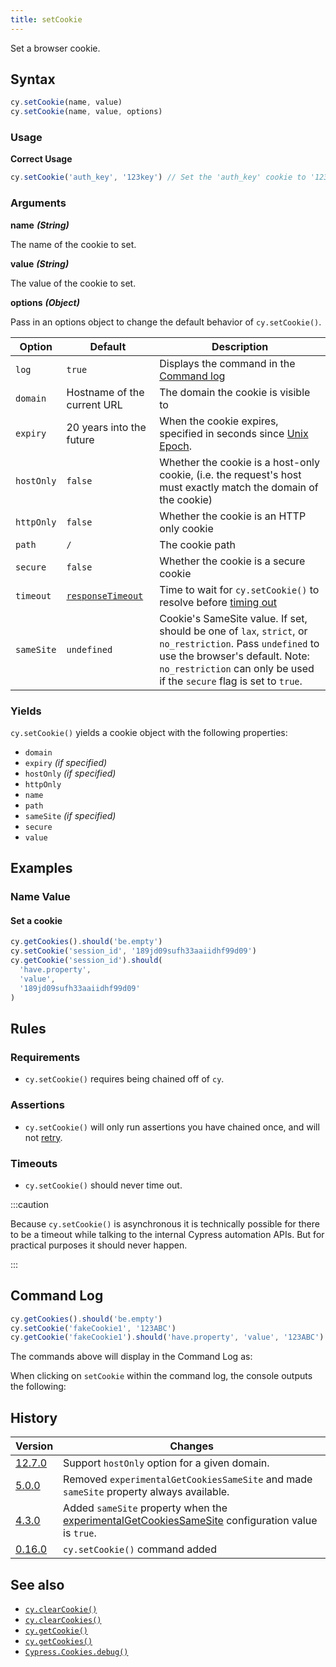 ```yaml
---
title: setCookie
---
```


Set a browser cookie.

## Syntax

```javascript
cy.setCookie(name, value)
cy.setCookie(name, value, options)
```

### Usage

**<Icon name="check-circle" color="green" /> Correct Usage**

```javascript
cy.setCookie('auth_key', '123key') // Set the 'auth_key' cookie to '123key'
```

### Arguments

**<Icon name="angle-right" /> name** **_(String)_**

The name of the cookie to set.

**<Icon name="angle-right" /> value** **_(String)_**

The value of the cookie to set.

**<Icon name="angle-right" /> options** **_(Object)_**

Pass in an options object to change the default behavior of `cy.setCookie()`.

| Option     | Default                                                        | Description                                                                                                                                                                                                           |
| ---------- | -------------------------------------------------------------- | --------------------------------------------------------------------------------------------------------------------------------------------------------------------------------------------------------------------- |
| `log`      | `true`                                                         | Displays the command in the [Command log](/guides/core-concepts/cypress-app#Command-Log)                                                                                                                              |
| `domain`   | Hostname of the current URL                                    | The domain the cookie is visible to                                                                                                                                                                                   |
| `expiry`   | 20 years into the future                                       | When the cookie expires, specified in seconds since [Unix Epoch](https://en.wikipedia.org/wiki/Unix_time).                                                                                                            |
| `hostOnly` | `false`                                                        | Whether the cookie is a host-only cookie, (i.e. the request's host must exactly match the domain of the cookie)                                                                                                       |
| `httpOnly` | `false`                                                        | Whether the cookie is an HTTP only cookie                                                                                                                                                                             |
| `path`     | `/`                                                            | The cookie path                                                                                                                                                                                                       |
| `secure`   | `false`                                                        | Whether the cookie is a secure cookie                                                                                                                                                                                 |
| `timeout`  | [`responseTimeout`](/guides/references/configuration#Timeouts) | Time to wait for `cy.setCookie()` to resolve before [timing out](#Timeouts)                                                                                                                                           |
| `sameSite` | `undefined`                                                    | Cookie's SameSite value. If set, should be one of `lax`, `strict`, or `no_restriction`. Pass `undefined` to use the browser's default. Note: `no_restriction` can only be used if the `secure` flag is set to `true`. |

### Yields [<Icon name="question-circle"/>](/guides/core-concepts/introduction-to-cypress#Subject-Management)

`cy.setCookie()` yields a cookie object with the following properties:

- `domain`
- `expiry` _(if specified)_
- `hostOnly` _(if specified)_
- `httpOnly`
- `name`
- `path`
- `sameSite` _(if specified)_
- `secure`
- `value`

## Examples

### Name Value

#### Set a cookie

```javascript
cy.getCookies().should('be.empty')
cy.setCookie('session_id', '189jd09sufh33aaiidhf99d09')
cy.getCookie('session_id').should(
  'have.property',
  'value',
  '189jd09sufh33aaiidhf99d09'
)
```

## Rules

### Requirements [<Icon name="question-circle"/>](/guides/core-concepts/introduction-to-cypress#Chains-of-Commands)

- `cy.setCookie()` requires being chained off of `cy`.

### Assertions [<Icon name="question-circle"/>](/guides/core-concepts/introduction-to-cypress#Assertions)

- `cy.setCookie()` will only run assertions you have chained once, and will not
  [retry](/guides/core-concepts/retry-ability).

### Timeouts [<Icon name="question-circle"/>](/guides/core-concepts/introduction-to-cypress#Timeouts)

- `cy.setCookie()` should never time out.

:::caution

Because `cy.setCookie()` is asynchronous it is technically possible for there to
be a timeout while talking to the internal Cypress automation APIs. But for
practical purposes it should never happen.

:::

## Command Log

```javascript
cy.getCookies().should('be.empty')
cy.setCookie('fakeCookie1', '123ABC')
cy.getCookie('fakeCookie1').should('have.property', 'value', '123ABC')
```

The commands above will display in the Command Log as:

<DocsImage
  src="/img/api/setcookie/set-cookie-on-browser-for-testing.png"
  alt="Command Log setcookie"
/>

When clicking on `setCookie` within the command log, the console outputs the
following:

<DocsImage
  src="/img/api/setcookie/see-cookie-properties-expiry-domain-and-others-in-test.png"
  alt="Console Log setcookie"
/>

## History

| Version                                       | Changes                                                                                                                                          |
| --------------------------------------------- | ------------------------------------------------------------------------------------------------------------------------------------------------ |
| [12.7.0](/guides/references/changelog#12-7-0) | Support `hostOnly` option for a given domain.                                                                                                    |
| [5.0.0](/guides/references/changelog#5-0-0)   | Removed `experimentalGetCookiesSameSite` and made `sameSite` property always available.                                                          |
| [4.3.0](/guides/references/changelog#4-3-0)   | Added `sameSite` property when the [experimentalGetCookiesSameSite](/guides/references/configuration#Experiments) configuration value is `true`. |
| [0.16.0](/guides/references/changelog#0-16-0) | `cy.setCookie()` command added                                                                                                                   |

## See also

- [`cy.clearCookie()`](/api/commands/clearcookie)
- [`cy.clearCookies()`](/api/commands/clearcookies)
- [`cy.getCookie()`](/api/commands/getcookie)
- [`cy.getCookies()`](/api/commands/getcookies)
- [`Cypress.Cookies.debug()`](/api/cypress-api/cookies)
